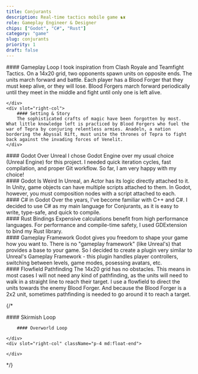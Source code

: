 ```yaml
---
title: Conjurants
description: Real-time tactics mobile game ♞♜
role: Gameplay Engineer & Designer
chips: ["Godot", "C#", "Rust"]
category: "game"
slug: conjurants
priority: 1
draft: false
---
```



<TwoColumn>
    <div slot="left-col">
        #### Gameplay Loop
        I took inspiration from Clash Royale and Teamfight Tactics. On a 14x20 grid, two opponents spawn units on opposite ends. The units march forward and battle. Each player has a Blood Forger that they must keep alive, or they will lose. Blood Forgers march forward periodically until they meet in the middle and fight until only one is left alive.
        
    </div>
    <div slot="right-col">
        #### Setting & Story
        The sophisticated crafts of magic have been forgotten by most. What little knowledge left is practiced by Blood Forgers who fuel the war of Tepra by conjuring relentless armies. Anadeln, a nation bordering the Abyssal Rift, must unite the thrones of Tepra to fight back against the invading forces of Venelit.
    </div>
</TwoColumn>

<TwoColumn>
    <div slot="left-col">
        #### Godot Over Unreal
        I chose Godot Engine over my usual choice (Unreal Engine) for this project. I needed quick iteration cycles, fast compilation, and proper Git workflow. So far, I am very happy with my choice!
    </div>
    <div slot="right-col">
        #### Godot Is Weird
        In Unreal, an Actor has its logic directly attached to it. In Unity, game objects can have multiple scripts attached to them. In Godot, however, you must composition nodes with a script attached to each.
    </div>
</TwoColumn>

<TwoColumn>
    <div slot="left-col">
        #### C# in Godot
        Over the years, I've become familiar with C++ and C#. I decided to use C# as my main language for Conjurants, as it is easy to write, type-safe, and quick to compile.
    </div>
    <div slot="right-col">
        #### Rust Bindings
        Expensive calculations benefit from high performance languages. For performance and compile-time safety, I used GDExtension to bind my Rust library.
    </div>
</TwoColumn>

<TwoColumn>
    <div slot="left-col">
        #### Gameplay Framework
        Godot gives you freedom to shape your game how you want to. There is no "gameplay framework" (like Unreal's) that provides a base to your game. So I decided to create a plugin very similar to Unreal's Gameplay Framework - this plugin handles player controllers, switching between levels, game modes, posessing avatars, etc.
    </div>
    <div slot="right-col">
        #### Flowfield Pathfinding
        The 14x20 grid has no obstacles. This means in most cases I will not need any kind of pathfinding, as the units will need to walk in a straight line to reach their target. I use a flowfield to direct the units towards the enemy Blood Forger. And because the Blood Forger is a 2x2 unit, sometimes pathfinding is needed to go around it to reach a target.
    </div>
</TwoColumn>

{/* <TwoColumn>
    <div slot="left-col">
        #### Skirmish Loop


        #### Overworld Loop
        
    </div>
    <div slot="right-col" className="p-4 md:float-end">

    </div>
</TwoColumn> */}


<div class="pt-4">
    <a target="_blank" rel="noopener noreferrer" href=""></a>
</div>